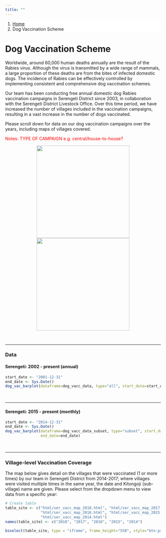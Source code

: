 ```yaml
---
title: ""
---
```


<ol class="breadcrumb" style="background-color:white;">
  <li class="breadcrumb-item"><a href="index.html">Home</a></li>
  <li class="breadcrumb-item active">Dog Vaccination Scheme</li>
</ol>

# Dog Vaccination Scheme

Worldwide, around 60,000 human deaths annually are the result of the Rabies virus. Although the virus is transmitted by a wide range of mammals, a large proportion of these deaths are from the bites of infected domestic dogs. The incidence of Rabies can be effectively controlled by implementing consistent and comprehensive dog vaccination schemes.  
  
Our team has been conducting free annual domestic dog Rabies vaccination campaigns in Serengeti District since 2003, in collaboration with the Serengeti District Livestock Office. Over this time period, we have increased the number of villages included in the vaccination campaigns, resulting in a vast increase in the number of dogs vaccinated.  
  
Please scroll down for data on our dog vaccination campaigns over the years, including maps of villages covered.  

<font color="red"> Notes: TYPE OF CAMPAIGN e.g. central/house-to-house? </font>  

<center>

<img src="img/vacc_1.jpg" style="display: inline-block; margin-left: auto; margin-right: auto; height:300px;"/>
<img src="img/vacc_2.jpg" style="display: inline-block; margin-left: auto; margin-right: auto; height:300px;"/>

</center>

<br>

***  

### Data {.tabset .tabset-pills}  
  
#### Serengeti: 2002 - present (annual)  
```r
start_date <- "2001-12-31"
end_date <- Sys.Date()
dog_vac_barplot(dataframe=dog_vacc_data, type="all", start_date=start_date, end_date=end_date)
```
  
<br>
  
*** 

#### Serengeti: 2015 - present (monthly)  
```r
start_date <- "2014-12-31"
end_date <- Sys.Date()
dog_vac_barplot(dataframe=dog_vacc_data_subset, type="subset", start_date=start_date,
                end_date=end_date)
```

<br>

***

### Village-level Vaccination Coverage  
  
The map below gives detail on the villages that were vaccinated (1 or more times) by our team in Serengeti District from 2014-2017; where villages were visited multiple times in the same year, the date and Kitongoji (sub-village) name are given. Please select from the dropdown menu to view data from a specific year:  

```r
# Create table
table_site <- c("html/ser_vacc_map_2018.html", "html/ser_vacc_map_2017.html",
                "html/ser_vacc_map_2016.html", "html/ser_vacc_map_2015.html",
                "html/ser_vacc_map_2014.html")
names(table_site) <- c("2018", "2017", "2016", "2015", "2014")

bsselect(table_site, type = "iframe", frame_height="550", style="btn-primary", show_tick=TRUE, height=0)
```
